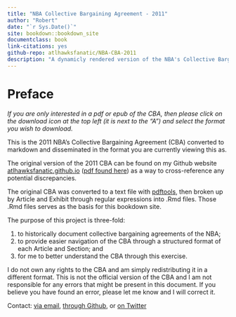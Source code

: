 ```yaml
--- 
title: "NBA Collective Bargaining Agreement - 2011"
author: "Robert"
date: "`r Sys.Date()`"
site: bookdown::bookdown_site
documentclass: book
link-citations: yes
github-repo: atlhawksfanatic/NBA-CBA-2011
description: "A dynamicly rendered version of the NBA's Collective Bargaining Agreement."
---
```


# Preface {-}

*If you are only interested in a pdf or epub of the CBA, then please click on the download icon at the top left (it is next to the "A") and select the format you wish to download.*

This is the 2011 NBA's Collective Bargaining Agreement (CBA) converted to markdown and disseminated in the format you are currently viewing this as.

The original version of the 2011 CBA can be found on my Github website [atlhawksfanatic.github.io](https://atlhawksfanatic.github.io/) ([pdf found here](https://github.com/atlhawksfanatic/atlhawksfanatic.github.io/raw/master/research/CBA/2011-NBA-NBPA-Collective-Bargaining-Agreement.pdf)) as a way to cross-reference any potential discrepancies.

The original CBA was converted to a text file with [pdftools](https://github.com/ropensci/pdftools), then broken up by Article and Exhibit through regular expressions into .Rmd files. Those .Rmd files serves as the basis for this bookdown site. 

The purpose of this project is three-fold:

1. to historically document collective bargaining agreements of the NBA;
2. to provide easier navigation of the CBA through a structured format of each Article and Section; and
3. for me to better understand the CBA through this exercise.

I do not own any rights to the CBA and am simply redistributing it in a different format. This is not the official version of the CBA and I am not responsible for any errors that might be present in this document. If you believe you have found an error, please let me know and I will correct it.

Contact: [via email](atlhawksfanatic@gmail.com), [through Github](https://github.com/atlhawksfanatic), or [on Twitter](https://twitter.com/atlhawksfanatic)